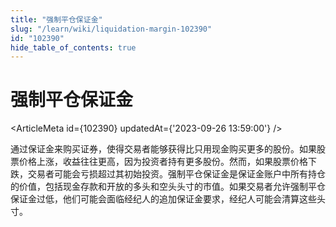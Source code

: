 ```yaml
---
title: "强制平仓保证金"
slug: "/learn/wiki/liquidation-margin-102390"
id: "102390"
hide_table_of_contents: true
---
```



# 强制平仓保证金

<ArticleMeta id={102390} updatedAt={'2023-09-26 13:59:00'} />
<div className='border-solid border-b border-t-0 my-4 border-[var(--ifm-color-gray-300)]' />

通过保证金来购买证券，使得交易者能够获得比只用现金购买更多的股份。如果股票价格上涨，收益往往更高，因为投资者持有更多股份。然而，如果股票价格下跌，交易者可能会亏损超过其初始投资。强制平仓保证金是保证金账户中所有持仓的价值，包括现金存款和开放的多头和空头头寸的市值。如果交易者允许强制平仓保证金过低，他们可能会面临经纪人的追加保证金要求，经纪人可能会清算这些头寸。
